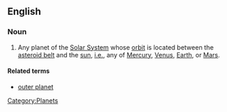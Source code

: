 ==English==

===Noun===
{{en-noun|sg=[[inner]] [[planet]]}}

# Any planet of the [[Solar System]] whose [[orbit]] is located between the [[asteroid belt]] and the [[sun]], [[i.e.]], any of [[Mercury]], [[Venus]], [[Earth]], or [[Mars]].

====Related terms====
* [[outer planet]]

[[Category:Planets]]
